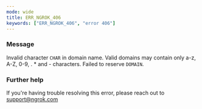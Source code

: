 ```yaml
---
mode: wide
title: ERR_NGROK_406
keywords: ["ERR_NGROK_406", "error 406"]
---
```


### Message

Invalid character `CHAR` in domain name. Valid domains may contain only a-z, A-Z, 0-9, . \* and - characters. Failed to reserve `DOMAIN`.

### Further help

If you're having trouble resolving this error, please reach out to [support@ngrok.com](mailto:support@ngrok.com?subject=Help%20with%20ERR_NGROK_406)
